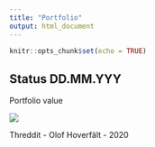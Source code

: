 ```yaml
---
title: "Portfolio"
output: html_document
---
```


```r
knitr::opts_chunk$set(echo = TRUE)
```

## Status DD.MM.YYY

Portfolio value

![](Plots/Category-Underwear_shirts-Times_used.png)

Threddit - Olof Hoverfält - 2020